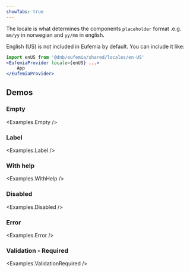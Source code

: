 ```yaml
---
showTabs: true
---
```



The locale is what determines the components `placeholder` format .e.g. `mm/yy` in norwegian and `yy/mm` in english.

<ChangeLocale bottom label="Locale used in the demos:" showUS={true} />

English (US) is not included in Eufemia by default. You can include it like:

```jsx
import enUS from '@dnb/eufemia/shared/locales/en-US'
<EufemiaProvider locale={enUS} ...>
	App
</EufemiaProvider>
```

## Demos

### Empty

<Examples.Empty />

### Label

<Examples.Label />

### With help

<Examples.WithHelp />

### Disabled

<Examples.Disabled />

### Error

<Examples.Error />

### Validation - Required

<Examples.ValidationRequired />
